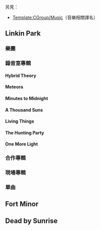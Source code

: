 {{CGroupH|name=Linkin|desc=聯合公園}}<noinclude>


另見：
*[[Template:CGroup/Music]]（音樂相關譯名）

{{CGroupF}}
== Linkin Park ==
=== 樂團 ===
</noinclude>
{{CItem|zh-cn:林肯公园;zh-tw:聯合公園;zh-hk:Linkin Park;|original=Linkin Park}}
{{CItem|zh-cn:;zh-tw:查斯特·班寧頓;zh-hk:Chester Benington;|original=Chester Benington}}
{{CItem|zh-cn:;zh-tw:麥克·信田;zh-hk:Mike Shinoda;|original=Mike Shinoda}}
{{CItem|zh-cn:;zh-tw:布萊德·達爾森;zh-hk:Brad Delson;|original=Brad Delson}}
{{CItem|zh-cn:;zh-tw:喬瑟夫·漢恩;zh-hk:Joe Hahn;|original=Joseph "Joe" Hahn}}
{{CItem|zh-cn:;zh-tw:戴維·法雷爾;zh-hk:Dave Farrell;|original=Dave "Phoenix" Farrell}}
{{CItem|zh-cn:;zh-tw:羅伯·博登;zh-hk:Rob Bourdon;|original=Rob Bourdon}}
<noinclude>
=== 錄音室專輯 ===
==== Hybrid Theory ====</noinclude>
{{CItem|zh-cn:;zh-tw:混合理論;zh-hk:Hybrid Theory;|original=Hybrid Theory}}<noinclude>
==== Meteora ====</noinclude>
{{CItem|zh-cn:;zh-tw:天空之城—美特拉;zh-hk:Meteora;|original=Meteora}}<noinclude>
==== Minutes to Midnight ====</noinclude>
{{CItem|zh-cn:;zh-tw:末日警鐘 毀滅•新生;zh-hk:Minutes to Midnight;|original=Minutes to Midnight}}<noinclude>
==== A Thousand Suns ====</noinclude>
{{CItem|zh-cn:;zh-tw:烈日千陽;zh-hk:A Thousand Suns;|original=A Thousand Suns}}<noinclude>
==== Living Things ====</noinclude>
{{CItem|zh-cn:;zh-tw:生命 進化 原點;zh-hk:Living Things;|original=Living Things}}<noinclude>
==== The Hunting Party ====</noinclude>
{{CItem|zh-cn:;zh-tw:獵捕行動;zh-hk:The Hunting Party;|original=The Hunting Party}}<noinclude>
==== One More Light ====</noinclude>
{{CItem|zh-cn:;zh-tw:光芒再現;zh-hk:One More Light;|original=One More Light}}<noinclude>
=== 合作專輯 ===</noinclude>
{{CItem|zh-cn:;zh-tw:顛覆混合理論;zh-hk:Reanimation;|original=Reanimation}}
{{CItem|zh-cn:;zh-tw:衝擊理論;zh-hk:Collision Course;|original=Collision Course}}
{{CItem|zh-cn:;zh-tw:電能補給;zh-hk:Recharged;|original=Recharged}}<noinclude>
=== 現場專輯 ===</noinclude>
{{CItem|zh-cn:;zh-tw:我們的出口 德州現場專輯全紀錄;zh-hk:Live in Texas;|original=Live in Texas}}
{{CItem|zh-cn:;zh-tw:革命之路：終結•進化 密爾頓現場專輯全紀錄;zh-hk:Roads to Revolution: Live at Milton Keynes; |original=Roads to Revolution: Live at Milton Keynes}}
{{CItem|zh-cn:;zh-tw:革命之路：終結•進化;zh-hk:Roads to Revolution;|original=Roads to Revolution}}<noinclude>
=== 單曲 ===</noinclude>
<noinclude>
== Fort Minor ==</noinclude>
{{CItem|zh-cn:;zh-tw:黑暗堡壘;zh-hk:Fort Minor;|original=Fort Minor}}
{{CItem|zh-cn:;zh-tw:火線同盟;zh-hk:The Rising Tied;|original=The Rising Tied}}<noinclude>
== Dead by Sunrise ==</noinclude>
{{CItem|zh-cn:;zh-tw:黑暗曙光;zh-hk:Dead by Sunrise;|original=Dead by Sunrise}}
{{CItem|zh-cn:;zh-tw:破土重生;zh-hk:Out of Ashes;|original=Out of Ashes}}
{{CGroupF}}